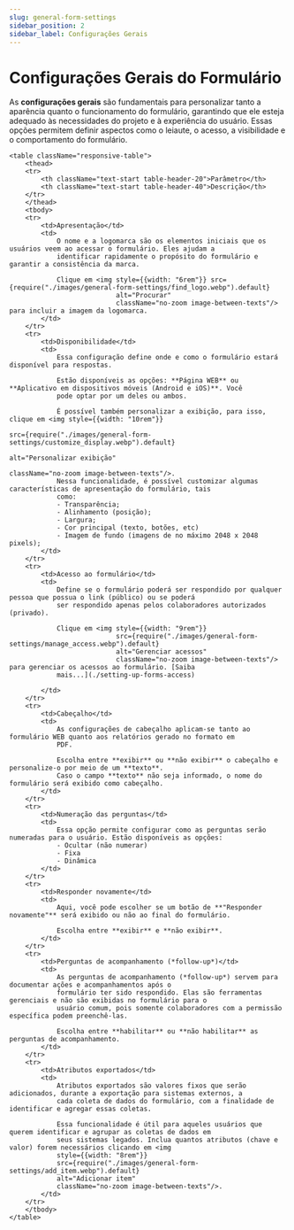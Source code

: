 ```yaml
---
slug: general-form-settings
sidebar_position: 2
sidebar_label: Configurações Gerais
---
```


# Configurações Gerais do Formulário

As **configurações gerais** são fundamentais para personalizar tanto a aparência quanto o funcionamento do formulário,
garantindo que ele esteja adequado às necessidades do projeto e à experiência do usuário. Essas opções permitem definir
aspectos como o leiaute, o acesso, a visibilidade e o comportamento do formulário.

````mdx-code-block
<table className="responsive-table">
    <thead>
    <tr>
        <th className="text-start table-header-20">Parâmetro</th>
        <th className="text-start table-header-40">Descrição</th>
    </tr>
    </thead>
    <tbody>
    <tr>
        <td>Apresentação</td>
        <td>
            O nome e a logomarca são os elementos iniciais que os usuários veem ao acessar o formulário. Eles ajudam a
            identificar rapidamente o propósito do formulário e garantir a consistência da marca.

            Clique em <img style={{width: "6rem"}} src={require("./images/general-form-settings/find_logo.webp").default}
                           alt="Procurar"
                           className="no-zoom image-between-texts"/> para incluir a imagem da logomarca.
        </td>
    </tr>
    <tr>
        <td>Disponibilidade</td>
        <td>
            Essa configuração define onde e como o formulário estará disponível para respostas.

            Estão disponíveis as opções: **Página WEB** ou **Aplicativo em dispositivos móveis (Android e iOS)**. Você
            pode optar por um deles ou ambos.

            É possível também personalizar a exibição, para isso, clique em <img style={{width: "10rem"}}
                                                                                 src={require("./images/general-form-settings/customize_display.webp").default}
                                                                                 alt="Personalizar exibição"
                                                                                 className="no-zoom image-between-texts"/>.
            Nessa funcionalidade, é possível customizar algumas características de apresentação do formulário, tais
            como:
            - Transparência;
            - Alinhamento (posição);
            - Largura;
            - Cor principal (texto, botões, etc)
            - Imagem de fundo (imagens de no máximo 2048 x 2048 pixels);
        </td>
    </tr>
    <tr>
        <td>Acesso ao formulário</td>
        <td>
            Define se o formulário poderá ser respondido por qualquer pessoa que possua o link (público) ou se poderá
            ser respondido apenas pelos colaboradores autorizados (privado).

            Clique em <img style={{width: "9rem"}}
                           src={require("./images/general-form-settings/manage_access.webp").default}
                           alt="Gerenciar acessos"
                           className="no-zoom image-between-texts"/> para gerenciar os acessos ao formulário. [Saiba
            mais...](./setting-up-forms-access)

        </td>
    </tr>
    <tr>
        <td>Cabeçalho</td>
        <td>
            As configurações de cabeçalho aplicam-se tanto ao formulário WEB quanto aos relatórios gerado no formato em
            PDF.

            Escolha entre **exibir** ou **não exibir** o cabeçalho e personalize-o por meio de um **texto**.
            Caso o campo **texto** não seja informado, o nome do formulário será exibido como cabeçalho.
        </td>
    </tr>
    <tr>
        <td>Numeração das perguntas</td>
        <td>
            Essa opção permite configurar como as perguntas serão numeradas para o usuário. Estão disponíveis as opções:
            - Ocultar (não numerar)
            - Fixa
            - Dinâmica
        </td>
    </tr>
    <tr>
        <td>Responder novamente</td>
        <td>
            Aqui, você pode escolher se um botão de **"Responder novamente"** será exibido ou não ao final do formulário.

            Escolha entre **exibir** e **não exibir**.
        </td>
    </tr>
    <tr>
        <td>Perguntas de acompanhamento (*follow-up*)</td>
        <td>
            As perguntas de acompanhamento (*follow-up*) servem para documentar ações e acompanhamentos após o
            formulário ter sido respondido. Elas são ferramentas gerenciais e não são exibidas no formulário para o
            usuário comum, pois somente colaboradores com a permissão específica podem preenchê-las.

            Escolha entre **habilitar** ou **não habilitar** as perguntas de acompanhamento.
        </td>
    </tr>
    <tr>
        <td>Atributos exportados</td>
        <td>
            Atributos exportados são valores fixos que serão adicionados, durante a exportação para sistemas externos, a
            cada coleta de dados do formulário, com a finalidade de identificar e agregar essas coletas.

            Essa funcionalidade é útil para aqueles usuários que querem identificar e agrupar as coletas de dados em
            seus sistemas legados. Inclua quantos atributos (chave e valor) forem necessários clicando em <img
            style={{width: "8rem"}}
            src={require("./images/general-form-settings/add_item.webp").default}
            alt="Adicionar item"
            className="no-zoom image-between-texts"/>.
        </td>
    </tr>
    </tbody>
</table>
````

